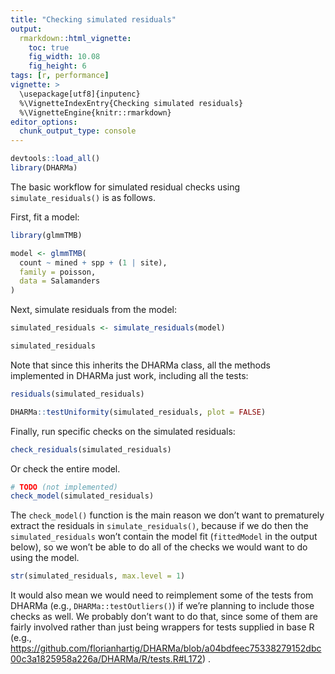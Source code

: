 ```yaml
---
title: "Checking simulated residuals"
output: 
  rmarkdown::html_vignette:
    toc: true
    fig_width: 10.08
    fig_height: 6
tags: [r, performance]
vignette: >
  \usepackage[utf8]{inputenc}
  %\VignetteIndexEntry{Checking simulated residuals}
  %\VignetteEngine{knitr::rmarkdown}
editor_options: 
  chunk_output_type: console
---
```


```r
devtools::load_all()
library(DHARMa)
```

The basic workflow for simulated residual checks using `simulate_residuals()` is as follows.

First, fit a model:

```r
library(glmmTMB)

model <- glmmTMB(
  count ~ mined + spp + (1 | site),
  family = poisson,
  data = Salamanders
)
```

Next, simulate residuals from the model:

```r
simulated_residuals <- simulate_residuals(model)

simulated_residuals
```

<!-- Aside -->
Note that since this inherits the DHARMa class, all the methods implemented in DHARMa just work, including all the tests:

```r
residuals(simulated_residuals)

DHARMa::testUniformity(simulated_residuals, plot = FALSE)
```
<!-- Aside -->

Finally, run specific checks on the simulated residuals:

```r
check_residuals(simulated_residuals)
```

Or check the entire model. 

```r
# TODO (not implemented)
check_model(simulated_residuals)
```

The `check_model()` function is the main reason we don't want to prematurely extract the residuals in `simulate_residuals()`, because if we do then the `simulated_residuals` won't contain the model fit (`fittedModel` in the output below), so we won't be able to do all of the checks we would want to do using the model.

```r
str(simulated_residuals, max.level = 1)
```

It would also mean we would need to reimplement some of the tests from DHARMa (e.g., `DHARMa::testOutliers()`) if we're planning to include those checks as well. We probably don't want to do that, since some of them are fairly involved rather than just being wrappers for tests supplied in base R (e.g., <https://github.com/florianhartig/DHARMa/blob/a04bdfeec75338279152dbc00c3a1825958a226a/DHARMa/R/tests.R#L172>) .
